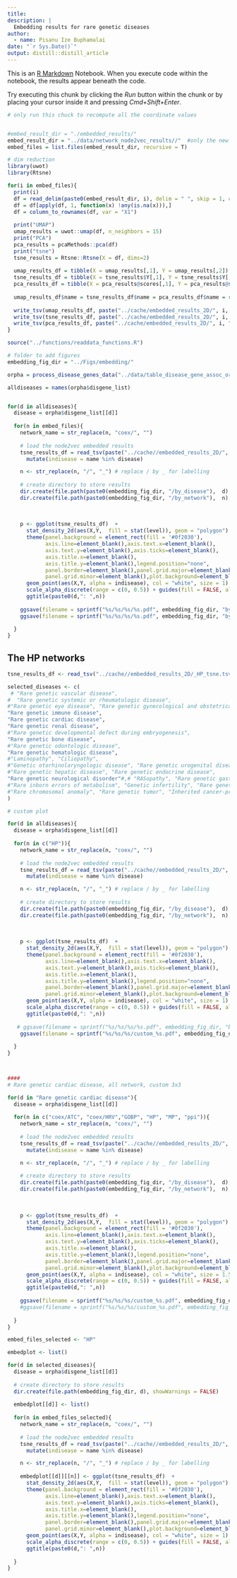 ```yaml
---
title: 
description: |
  Embedding results for rare genetic diseases
author:
  - name: Pisanu Ize Buphamalai
date: "`r Sys.Date()`"
output: distill::distill_article
---
```

This is an [R Markdown](http://rmarkdown.rstudio.com) Notebook. When you execute code within the notebook, the results appear beneath the code. 

Try executing this chunk by clicking the *Run* button within the chunk or by placing your cursor inside it and pressing *Cmd+Shift+Enter*. 

```r
# only run this chuck to recompute all the coordinate values


#embed_result_dir = "./embedded_results/"
embed_result_dir = "../data/network_node2vec_results//"  #only the new coexpression networks
embed_files = list.files(embed_result_dir, recursive = T)

# dim reduction
library(uwot)
library(Rtsne)

for(i in embed_files){
  print(i)
  df = read_delim(paste0(embed_result_dir, i), delim = " ", skip = 1, col_names = F) 
  df = df[apply(df, 1, function(x) !any(is.na(x))),]
  df = column_to_rownames(df, var = "X1")
  
  print("UMAP")
  umap_results = uwot::umap(df, n_neighbors = 15)
  print("PCA")
  pca_results = pcaMethods::pca(df)
  print("tsne")
  tsne_results = Rtsne::Rtsne(X = df, dims=2)
  
  umap_results_df = tibble(X = umap_results[,1], Y = umap_results[,2])
  tsne_results_df = tibble(X = tsne_results$Y[,1], Y = tsne_results$Y[,2])
  pca_results_df = tibble(X = pca_results@scores[,1], Y = pca_results@scores[,2])
  
  umap_results_df$name = tsne_results_df$name = pca_results_df$name = rownames(df)
  
  write_tsv(umap_results_df, paste("../cache/embedded_results_2D/", i, "umap.tsv", sep = "_"), col_names = T)
  write_tsv(tsne_results_df, paste("../cache/embedded_results_2D/", i, "tsne.tsv", sep = "_"), col_names = T)
  write_tsv(pca_results_df, paste("../cache/embedded_results_2D/", i, "pca.tsv", sep = "_"), col_names = T)
}
```

```r
source("../functions/readdata_functions.R")

# folder to add figures
embedding_fig_dir = "../Figs/embedding/"

orpha = process_disease_genes_data("../data/table_disease_gene_assoc_orphanet_genetic.tsv", 20, 2000)

alldiseases = names(orpha$disgene_list)


for(d in alldiseases){
  disease = orpha$disgene_list[[d]]
  
  for(n in embed_files){
    network_name = str_replace(n, "coex/", "")
    
    # load the node2vec embedded results
    tsne_results_df = read_tsv(paste("../cache//embedded_results_2D/", network_name, "tsne.tsv", sep = "_"), col_types = 'ddc') %>% 
      mutate(indisease = name %in% disease)

    n <- str_replace(n, "/", "_") # replace / by _ for labelling
    
    # create directory to store results
    dir.create(file.path(paste0(embedding_fig_dir, "/by_disease"),  d), showWarnings = FALSE)
    dir.create(file.path(paste0(embedding_fig_dir, "/by_network"),  n), showWarnings = FALSE)
 
    
    
    p <- ggplot(tsne_results_df)  + 
      stat_density_2d(aes(X,Y,  fill = stat(level)), geom = "polygon") + 
      theme(panel.background = element_rect(fill = '#0f2030'),
            axis.line=element_blank(),axis.text.x=element_blank(),
            axis.text.y=element_blank(),axis.ticks=element_blank(),
            axis.title.x=element_blank(),
            axis.title.y=element_blank(),legend.position="none",
            panel.border=element_blank(),panel.grid.major=element_blank(),
            panel.grid.minor=element_blank(),plot.background=element_blank())+ 
      geom_point(aes(X,Y, alpha = indisease), col = "white", size = 1) +
      scale_alpha_discrete(range = c(0, 0.5)) + guides(fill = FALSE, alpha = FALSE, col = FALSE)+
      ggtitle(paste0(d,": ",n))
    
    ggsave(filename = sprintf("%s/%s/%s/%s.pdf", embedding_fig_dir, "by_disease", d, n), plot = p, device = "pdf", width = 5, height = 5)
    ggsave(filename = sprintf("%s/%s/%s/%s.pdf", embedding_fig_dir, "by_network", n, d), plot = p, device = "pdf", width = 5, height = 5)
           
  }
}

```

## The HP networks 

```r

tsne_results_df <- read_tsv("../cache//embedded_results_2D/_HP_tsne.tsv", col_types = 'ddc') 

selected_diseases <- c(
 # "Rare genetic vascular disease",
#  "Rare genetic systemic or rheumatologic disease", 
#"Rare genetic eye disease", "Rare genetic gynecological and obstetrical diseases", 
"Rare genetic immune disease", 
"Rare genetic cardiac disease", 
"Rare genetic renal disease",
#"Rare genetic developmental defect during embryogenesis", 
"Rare genetic bone disease", 
#"Rare genetic odontologic disease", 
"Rare genetic hematologic disease", 
#"Laminopathy", "Ciliopathy", 
#"Genetic otorhinolaryngologic disease", "Rare genetic urogenital disease", 
#"Rare genetic hepatic disease", "Rare genetic endocrine disease", 
"Rare genetic neurological disorder"#,# "RASopathy", "Rare genetic gastroenterological disease", 
#"Rare inborn errors of metabolism", "Genetic infertility", "Rare genetic skin disease", 
#"Rare chromosomal anomaly", "Rare genetic tumor", "Inherited cancer-predisposing syndrome"
)

# custom plot

for(d in alldiseases){
  disease = orpha$disgene_list[[d]]
  
  for(n in c("HP")){
    network_name = str_replace(n, "coex/", "")
    
    # load the node2vec embedded results
    tsne_results_df = read_tsv(paste("../cache//embedded_results_2D/", network_name, "tsne.tsv", sep = "_"), col_types = 'ddc') %>% 
      mutate(indisease = name %in% disease)

    n <- str_replace(n, "/", "_") # replace / by _ for labelling
    
    # create directory to store results
    dir.create(file.path(paste0(embedding_fig_dir, "/by_disease"),  d), showWarnings = FALSE)
    dir.create(file.path(paste0(embedding_fig_dir, "/by_network"),  n), showWarnings = FALSE)
 
    
    
    p <- ggplot(tsne_results_df)  + 
      stat_density_2d(aes(X,Y,  fill = stat(level)), geom = "polygon") + 
      theme(panel.background = element_rect(fill = '#0f2030'),
            axis.line=element_blank(),axis.text.x=element_blank(),
            axis.text.y=element_blank(),axis.ticks=element_blank(),
            axis.title.x=element_blank(),
            axis.title.y=element_blank(),legend.position="none",
            panel.border=element_blank(),panel.grid.major=element_blank(),
            panel.grid.minor=element_blank(),plot.background=element_blank())+ 
      geom_point(aes(X,Y, alpha = indisease), col = "white", size = 1) +
      scale_alpha_discrete(range = c(0, 0.5)) + guides(fill = FALSE, alpha = FALSE, col = FALSE)+
      ggtitle(paste0(d,": ",n))
    
   # ggsave(filename = sprintf("%s/%s/%s/%s.pdf", embedding_fig_dir, "by_disease", d, n), plot = p, device = "pdf", width = 5, height = 5)
    ggsave(filename = sprintf("%s/%s/%s/custom_%s.pdf", embedding_fig_dir, "by_network", n, d), plot = p, device = "pdf", width = 3, height = 3)
           
  }
}



#### 
# Rare genetic cardiac disease, all network, custom 3x3

for(d in "Rare genetic cardiac disease"){
  disease = orpha$disgene_list[[d]]
  
  for(n in c("coex/ATC", "coex/HRV","GOBP", "HP", "MP", "ppi")){
    network_name = str_replace(n, "coex/", "")
    
    # load the node2vec embedded results
    tsne_results_df = read_tsv(paste("../cache//embedded_results_2D/", network_name, "tsne.tsv", sep = "_"), col_types = 'ddc') %>% 
      mutate(indisease = name %in% disease)

    n <- str_replace(n, "/", "_") # replace / by _ for labelling
    
    # create directory to store results
    dir.create(file.path(paste0(embedding_fig_dir, "/by_disease"),  d), showWarnings = FALSE)
    dir.create(file.path(paste0(embedding_fig_dir, "/by_network"),  n), showWarnings = FALSE)
 
    
    
    p <- ggplot(tsne_results_df)  + 
      stat_density_2d(aes(X,Y,  fill = stat(level)), geom = "polygon") + 
      theme(panel.background = element_rect(fill = '#0f2030'),
            axis.line=element_blank(),axis.text.x=element_blank(),
            axis.text.y=element_blank(),axis.ticks=element_blank(),
            axis.title.x=element_blank(),
            axis.title.y=element_blank(),legend.position="none",
            panel.border=element_blank(),panel.grid.major=element_blank(),
            panel.grid.minor=element_blank(),plot.background=element_blank())+ 
      geom_point(aes(X,Y, alpha = indisease), col = "white", size = 1.5) +
      scale_alpha_discrete(range = c(0, 0.5)) + guides(fill = FALSE, alpha = FALSE, col = FALSE)+
      ggtitle(paste0(d,": ",n))
    
    ggsave(filename = sprintf("%s/%s/%s/custom_%s.pdf", embedding_fig_dir, "by_disease", d, n), plot = p, device = "pdf", width = 3, height = 3)
    #ggsave(filename = sprintf("%s/%s/%s/custom_%s.pdf", embedding_fig_dir, "by_network", n, d), plot = p, device = "pdf", width = 3, height = 3)
           
  }
}

```

```r
embed_files_selected <- "HP"

embedplot <- list()

for(d in selected_diseases){
  disease = orpha$disgene_list[[d]]
  
  # create directory to store results
  dir.create(file.path(embedding_fig_dir, d), showWarnings = FALSE)
 
  embedplot[[d]] <- list()
  
  for(n in embed_files_selected){
    network_name = str_replace(n, "coex/", "")
    
    # load the node2vec embedded results
    tsne_results_df = read_tsv(paste("../cache//embedded_results_2D/", network_name, "tsne.tsv", sep = "_"), col_types = 'ddc') %>% 
      mutate(indisease = name %in% disease)

    n <- str_replace(n, "/", "_") # replace / by _ for labelling
    
    embedplot[[d]][[n]] <- ggplot(tsne_results_df)  + 
      stat_density_2d(aes(X,Y,  fill = stat(level)), geom = "polygon") + 
      theme(panel.background = element_rect(fill = '#0f2030'),
            axis.line=element_blank(),axis.text.x=element_blank(),
            axis.text.y=element_blank(),axis.ticks=element_blank(),
            axis.title.x=element_blank(),
            axis.title.y=element_blank(),legend.position="none",
            panel.border=element_blank(),panel.grid.major=element_blank(),
            panel.grid.minor=element_blank(),plot.background=element_blank())+ 
      geom_point(aes(X,Y, alpha = indisease), col = "white", size = 1) +
      scale_alpha_discrete(range = c(0, 0.5)) + guides(fill = FALSE, alpha = FALSE, col = FALSE)+
      ggtitle(paste0(d,": ",n))
           
  }
}
```



